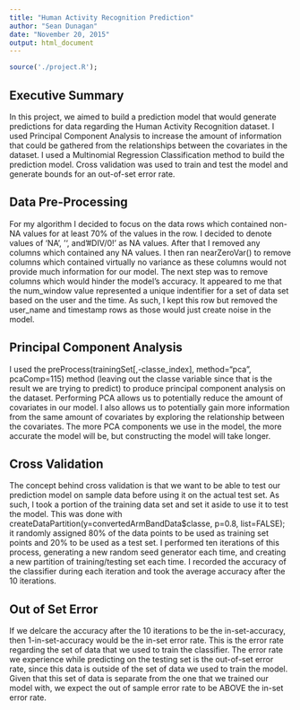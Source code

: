 ```yaml
---
title: "Human Activity Recognition Prediction"
author: "Sean Dunagan"
date: "November 20, 2015"
output: html_document
---
```

```r
source('./project.R');

```
## Executive Summary
In this project, we aimed to build a prediction model that would generate predictions for data regarding the Human Activity Recognition dataset. I used Principal Component Analysis to increase the amount of information that could be gathered from the relationships between the covariates in the dataset. I used a Multinomial Regression Classification method to build the prediction model. Cross validation was used to train and test the model and generate bounds for an out-of-set error rate.

## Data Pre-Processing
For my algorithm I decided to focus on the data rows which contained non-NA values for at least 70% of the values in the row. I decided to denote values of 'NA', '', and '#DIV/0!' as NA values. After that I removed any columns which contained any NA values. I then ran nearZeroVar() to remove columns which contained virtually no variance as these columns would not provide much information for our model. The next step was to remove columns which would hinder the model's accuracy. It appeared to me that the num_window value represented a unique indentifier for a set of data set based on the user and the time. As such, I kept this row but removed the user_name and timestamp rows as those would just create noise in the model. 

## Principal Component Analysis
I used the preProcess(trainingSet[,-classe_index], method="pca", pcaComp=115) method (leaving out the classe variable since that is the result we are trying to predict) to produce principal component analysis on the dataset. Performing PCA allows us to potentially reduce the amount of covariates in our model. I also allows us to potentially gain more information from the same amount of covariates by exploring the relationship between the covariates.  The more PCA components we use in the model, the more accurate the model will be, but constructing the model will take longer. 

## Cross Validation
The concept behind cross validation is that we want to be able to test our prediction model on sample data before using it on the actual test set. As such, I took a portion of the training data set and set it aside to use it to test the model. This was done with createDataPartition(y=convertedArmBandData$classe, p=0.8, list=FALSE); it randomly assigned 80% of the data points to be used as training set points and 20% to be used as a test set.
I performed ten iterations of this process, generating a new random seed generator each time, and creating a new partition of training/testing set each time. I recorded the accuracy of the classifier during each iteration and took the average accuracy after the 10 iterations.

## Out of Set Error
If we delcare the accuracy after the 10 iterations to be the in-set-accuracy, then 1-in-set-accuracy would be the in-set error rate. This is the error rate regarding the set of data that we used to train the classifier. The error rate we experience while predicting on the testing set is the out-of-set error rate, since this data is outside of the set of data we used to train the model. Given that this set of data is separate from the one that we trained our model with, we expect the out of sample error rate to be ABOVE the in-set error rate.
